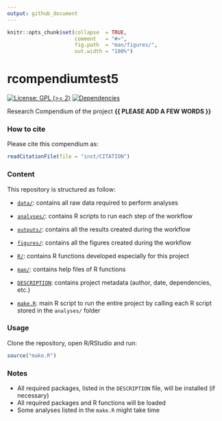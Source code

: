 ```yaml
---
output: github_document
---
```


<!-- README.md is generated from README.Rmd. Please edit that file -->


```r
knitr::opts_chunk$set(collapse  = TRUE,
                      comment   = "#>",
                      fig.path  = "man/figures/",
                      out.width = "100%")
```



# rcompendiumtest5


<!-- badges: start -->
[![License: GPL (>= 2)](https://img.shields.io/badge/License-GPL%20%28%3E%3D%202%29-blue.svg)](https://choosealicense.com/licenses/gpl-2.0/)
[![Dependencies](https://img.shields.io/badge/dependencies-2/95-green?style=flat)](#)
<!-- badges: end -->


Research Compendium of the project **{{ PLEASE ADD A FEW WORDS }}**



### How to cite

Please cite this compendium as: 

```r
readCitationFile(file = "inst/CITATION")
```



### Content

This repository is structured as follow:

- [`data/`](https://github.com/avallecam/rcompendiumtest5/tree/master/data):
contains all raw data required to perform analyses

- [`analyses/`](https://github.com/avallecam/rcompendiumtest5/tree/main/analyses/):
contains R scripts to run each step of the workflow

- [`outputs/`](https://github.com/avallecam/rcompendiumtest5/tree/main/outputs):
contains all the results created during the workflow

- [`figures/`](https://github.com/avallecam/rcompendiumtest5/tree/main/figures):
contains all the figures created during the workflow

- [`R/`](https://github.com/avallecam/rcompendiumtest5/tree/main/R):
contains R functions developed especially for this project

- [`man/`](https://github.com/avallecam/rcompendiumtest5/tree/main/man):
contains help files of R functions

- [`DESCRIPTION`](https://github.com/avallecam/rcompendiumtest5/tree/main/DESCRIPTION):
contains project metadata (author, date, dependencies, etc.)

- [`make.R`](https://github.com/avallecam/rcompendiumtest5/tree/main/make.R):
main R script to run the entire project by calling each R script stored in the `analyses/` folder



### Usage

Clone the repository, open R/RStudio and run:

```r
source("make.R")
```



### Notes

- All required packages, listed in the `DESCRIPTION` file, will be installed (if necessary)
- All required packages and R functions will be loaded
- Some analyses listed in the `make.R` might take time
